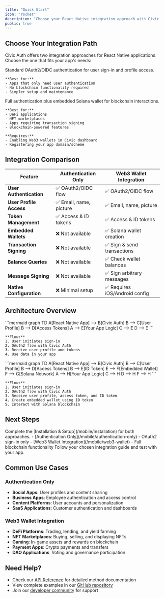 ```yaml
---
title: "Quick Start"
icon: "rocket"
description: "Choose your React Native integration approach with Civic Auth."
public: true
---
```


## Choose Your Integration Path

Civic Auth offers two integration approaches for React Native applications. Choose the one that fits your app's needs:

<CardGroup cols={2}>
  <Card title="Authentication Only" icon="user-check" href="/mobile/authentication-only">
    Standard OAuth2/OIDC authentication for user sign-in and profile access.
    
    **Best for:**
    - Apps that only need user authentication
    - No blockchain functionality required
    - Simpler setup and maintenance
  </Card>
  
  <Card title="Web3 Wallet Integration" icon="wallet" href="/mobile/web3-wallet">
    Full authentication plus embedded Solana wallet for blockchain interactions.
    
    **Best for:**
    - DeFi applications
    - NFT marketplaces
    - Apps requiring transaction signing
    - Blockchain-powered features
    
    **Requires:**
    - Enabling Web3 wallets in Civic dashboard
    - Registering your app domain/scheme
  </Card>
</CardGroup>

## Integration Comparison

| Feature | Authentication Only | Web3 Wallet Integration |
|---------|-------------------|------------------------|
| **User Authentication** | ✅ OAuth2/OIDC flow | ✅ OAuth2/OIDC flow |
| **User Profile Access** | ✅ Email, name, picture | ✅ Email, name, picture |
| **Token Management** | ✅ Access & ID tokens | ✅ Access & ID tokens |
| **Embedded Wallets** | ❌ Not available | ✅ Solana wallet creation |
| **Transaction Signing** | ❌ Not available | ✅ Sign & send transactions |
| **Balance Queries** | ❌ Not available | ✅ Check wallet balances |
| **Message Signing** | ❌ Not available | ✅ Sign arbitrary messages |
| **Native Configuration** | ❌ Minimal setup | ✅ Requires iOS/Android config |

## Architecture Overview

<Tabs>
  <Tab title="Authentication Only">
    ```mermaid
    graph TD
        A[React Native App] --> B[Civic Auth]
        B --> C[User Profile]
        B --> D[Access Tokens]
        A --> E[Your App Logic]
        C --> E
        D --> E
    ```
    
    **Flow:**
    1. User initiates sign-in
    2. OAuth2 flow with Civic Auth
    3. Receive user profile and tokens
    4. Use data in your app
  </Tab>
  
  <Tab title="Web3 Wallet Integration">
    ```mermaid
    graph TD
        A[React Native App] --> B[Civic Auth]
        B --> C[User Profile]
        B --> D[Access Tokens]
        B --> E[ID Token]
        E --> F[Embedded Wallet]
        F --> G[Solana Network]
        A --> H[Your App Logic]
        C --> H
        D --> H
        F --> H
    ```
    
    **Flow:**
    1. User initiates sign-in
    2. OAuth2 flow with Civic Auth
    3. Receive user profile, access token, and ID token
    4. Create embedded wallet using ID token
    5. Interact with Solana blockchain
  </Tab>
</Tabs>

## Next Steps

<Steps>
  <Step title="Install Dependencies">
    Complete the [Installation & Setup](/mobile/installation) for both approaches.
  </Step>
  
  <Step title="Choose Your Path">
    - [Authentication Only](/mobile/authentication-only) - OAuth2 sign-in only
    - [Web3 Wallet Integration](/mobile/web3-wallet) - Full blockchain functionality
  </Step>
  
  <Step title="Implement & Test">
    Follow your chosen integration guide and test with your app.
  </Step>
</Steps>

## Common Use Cases

### Authentication Only
- **Social Apps**: User profiles and content sharing
- **Business Apps**: Employee authentication and access control  
- **Content Platforms**: User accounts and personalization
- **SaaS Applications**: Customer authentication and dashboards

### Web3 Wallet Integration
- **DeFi Platforms**: Trading, lending, and yield farming
- **NFT Marketplaces**: Buying, selling, and displaying NFTs
- **Gaming**: In-game assets and rewards on blockchain
- **Payment Apps**: Crypto payments and transfers
- **DAO Applications**: Voting and governance participation

## Need Help?

- Check our [API Reference](/mobile/api-reference) for detailed method documentation
- View complete examples in our [GitHub repository](https://github.com/civicteam/civic-auth-examples/tree/main/packages/mobile/react-native-expo)
- Join our [developer community](https://join.slack.com/t/civic-developers/shared_invite/zt-37tv9fyo7-aDT43mUjOFQwdQFmfZLTRw) for support